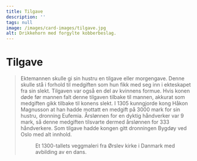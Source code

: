 ```yaml
---
title: Tilgave
description: ''
tags: null
image: /images/card-images/tilgave.jpg
alt: Drikkehorn med forgylte kobberbeslag.
---
```



# Tilgave

<Blockquote 
    quote='«Hvis han overlever henne, skal hennes arvinger ha medgiften hennes, men tilgaven faller bort.»'
    footer='Arvetallet, kapittel 3' />



<Container stil="initial side">
    Ektemannen skulle gi sin hustru en tilgave eller morgengave. Denne skulle stå i forhold til medgiften som hun fikk med seg inn i ekteskapet fra sin slekt. Tilgaven var også en del av kvinnens formue. Hvis konen døde før mannen falt denne tilgaven tilbake til mannen, akkurat som medgiften gikk tilbake til konens slekt. I 1305 kunngjorde kong Håkon Magnusson at han hadde mottatt en medgift på 3000 mark for sin hustru, dronning Eufemia. Årslønnen for en dyktig håndverker var 9 mark, så denne medgiften tilsvarte dermed årslønnen for 333 håndverkere. Som tilgave hadde kongen gitt dronningen Bygdøy ved Oslo med alt innhold.
</Container>

<Figure
    layout='horizontal'
    image="/images/arvetall/Kalkmalerioerslev.jpg"
    alt="Veggmaleriet med avbilding av en dans."
>
Et 1300-tallets veggmaleri fra Ørslev kirke i Danmark med avbilding av en dans.
</Figure>
